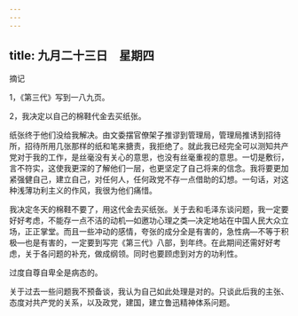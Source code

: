 ```yaml
---
---
---
```

title: 九月二十三日　星期四
---




摘记

1，《第三代》写到一八九页。

2，我决定以自己的棉鞋代金去买纸张。

纸张终于他们没给我解决。由文委摆官僚架子推谬到管理局，管理局推诱到招待所，招待所用几张那样的纸和笔来搪责，我拒绝了。就此我已经完全可以测知共产党对于我的工作，是丝毫没有关心的意思，也没有丝毫重视的意思。一切是敷衍，言不符实，这使我更深的了解他们一层，也更坚定了自己将来的信念。我将要更加紧强健自己，建立自己，对任何人，任何政党不存一点借助的幻想。一句话，对这种浅薄功利主义的作风，我很为他们痛惜。

我决定冬天的棉鞋不要了，用这代金去买纸张。关于去和毛泽东谈问题，我一定要好好考虑，不能存一点不洁的动机―如邀功心理之类―决定地站在中国人民大众立场，正正掌堂。而且一些冲动的感情，夸张的成分全是有害的，急性病―不等于积极―也是有害的，一定要到写完《第三代》八部，到年终。在此期间还需好好考虑，关于各问题的补充，做成纲领。同时也要顾虑到对方的功利性。

过度自尊自卑全是病态的。

关于过去一些问题我不预备谈，我认为自己如此处理是对的。只谈此后我的主张、态度对共产党的关系，以及政党，建国，建立鲁迅精神体系问题。